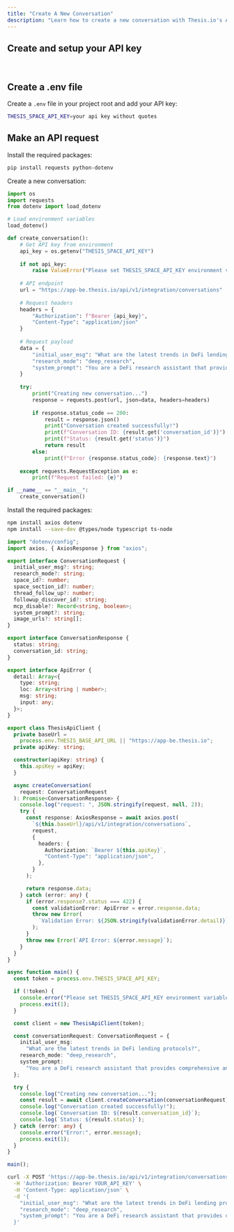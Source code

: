 ```yaml
---
title: "Create A New Conversation"
description: "Learn how to create a new conversation with Thesis.io's API"
---
```


## Create and setup your API key

<Card title="Get your Thesis.io API key" icon="key" horizontal href="https://app.thesis.io/settings" />

<br />

## Create a .env file

Create a `.env` file in your project root and add your API key:

```bash
THESIS_SPACE_API_KEY=your api key without quotes
```

## Make an API request

<Tabs>
  <Tab title="Python">

Install the required packages:

```bash
pip install requests python-dotenv
```

Create a new conversation:

```python
import os
import requests
from dotenv import load_dotenv

# Load environment variables
load_dotenv()

def create_conversation():
    # Get API key from environment
    api_key = os.getenv("THESIS_SPACE_API_KEY")
    
    if not api_key:
        raise ValueError("Please set THESIS_SPACE_API_KEY environment variable")
    
    # API endpoint
    url = "https://app-be.thesis.io/api/v1/integration/conversations"
    
    # Request headers
    headers = {
        "Authorization": f"Bearer {api_key}",
        "Content-Type": "application/json"
    }
    
    # Request payload
    data = {
        "initial_user_msg": "What are the latest trends in DeFi lending protocols?",
        "research_mode": "deep_research",
        "system_prompt": "You are a DeFi research assistant that provides comprehensive analysis."
    }
    
    try:
        print("Creating new conversation...")
        response = requests.post(url, json=data, headers=headers)
        
        if response.status_code == 200:
            result = response.json()
            print("Conversation created successfully!")
            print(f"Conversation ID: {result.get('conversation_id')}")
            print(f"Status: {result.get('status')}")
            return result
        else:
            print(f"Error {response.status_code}: {response.text}")
            
    except requests.RequestException as e:
        print(f"Request failed: {e}")

if __name__ == "__main__":
    create_conversation()
```

  </Tab>
  <Tab title="TypeScript">

Install the required packages:

```bash
npm install axios dotenv
npm install --save-dev @types/node typescript ts-node
```

```typescript
import "dotenv/config";
import axios, { AxiosResponse } from "axios";

export interface ConversationRequest {
  initial_user_msg?: string;
  research_mode?: string;
  space_id?: number;
  space_section_id?: number;
  thread_follow_up?: number;
  followup_discover_id?: string;
  mcp_disable?: Record<string, boolean>;
  system_prompt?: string;
  image_urls?: string[];
}

export interface ConversationResponse {
  status: string;
  conversation_id: string;
}

export interface ApiError {
  detail: Array<{
    type: string;
    loc: Array<string | number>;
    msg: string;
    input: any;
  }>;
}

export class ThesisApiClient {
  private baseUrl =
    process.env.THESIS_BASE_API_URL || "https://app-be.thesis.io";
  private apiKey: string;

  constructor(apiKey: string) {
    this.apiKey = apiKey;
  }

  async createConversation(
    request: ConversationRequest
  ): Promise<ConversationResponse> {
    console.log("request: ", JSON.stringify(request, null, 2));
    try {
      const response: AxiosResponse = await axios.post(
        `${this.baseUrl}/api/v1/integration/conversations`,
        request,
        {
          headers: {
            Authorization: `Bearer ${this.apiKey}`,
            "Content-Type": "application/json",
          },
        }
      );

      return response.data;
    } catch (error: any) {
      if (error.response?.status === 422) {
        const validationError: ApiError = error.response.data;
        throw new Error(
          `Validation Error: ${JSON.stringify(validationError.detail)}`
        );
      }
      throw new Error(`API Error: ${error.message}`);
    }
  }
}

async function main() {
  const token = process.env.THESIS_SPACE_API_KEY;

  if (!token) {
    console.error("Please set THESIS_SPACE_API_KEY environment variable");
    process.exit(1);
  }

  const client = new ThesisApiClient(token);

  const conversationRequest: ConversationRequest = {
    initial_user_msg:
      "What are the latest trends in DeFi lending protocols?",
    research_mode: "deep_research",
    system_prompt:
      "You are a DeFi research assistant that provides comprehensive analysis.",
  };

  try {
    console.log("Creating new conversation...");
    const result = await client.createConversation(conversationRequest);
    console.log("Conversation created successfully!");
    console.log(`Conversation ID: ${result.conversation_id}`);
    console.log(`Status: ${result.status}`);
  } catch (error: any) {
    console.error("Error:", error.message);
    process.exit(1);
  }
}

main();
```

  </Tab>
  <Tab title="cURL">

```bash
curl -X POST 'https://app-be.thesis.io/api/v1/integration/conversations' \
  -H 'Authorization: Bearer YOUR_API_KEY' \
  -H 'Content-Type: application/json' \
  -d '{
    "initial_user_msg": "What are the latest trends in DeFi lending protocols?",
    "research_mode": "deep_research",
    "system_prompt": "You are a DeFi research assistant that provides comprehensive analysis."
  }'
```

  </Tab>
</Tabs>
